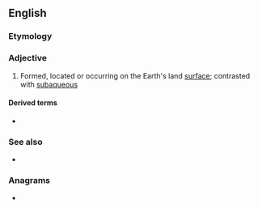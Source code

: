 ==English==

===Etymology===
{{prefix|en|sub|aerial}}

===Adjective===
{{wikipedia}}
{{en-adj|-}}

# {{lb|en|geology}} Formed, located or occurring on the Earth's land [[surface]]; contrasted with [[subaqueous]]

====Derived terms====
* {{l|en|subaerially}}

===See also===
* {{l|en|submarine}}

===Anagrams===
* {{anagrams|en|a=aabeilrsu|abelisaur}}